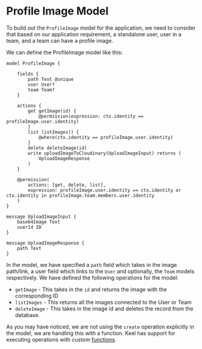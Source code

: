 # Profile Image Model

To build out the `ProfileImage` model for the application, we need to consider that based on our application requirement, a standalone user, user in a team, and a team can have a profile image.

We can define the ProfileImage model like this:

```keel
model ProfileImage {

    fields {
        path Text @unique
        user User?
        team Team?
    }

    actions {
        get getImage(id) {
            @permission(expression: ctx.identity == profileImage.user.identity)
        }
        list listImages() {
            @where(ctx.identity == profileImage.user.identity)
        }
        delete deleteImage(id)
        write uploadImageToCloudinary(UploadImageInput) returns (
            UploadImageResponse
        )
    }

    @permission(
        actions: [get, delete, list],
        expression: profileImage.user.identity == ctx.identity or ctx.identity in profileImage.team.members.user.identity
    )
}

message UploadImageInput {
    base64Image Text
    userId ID
}

message UploadImageResponse {
    path Text
}
```

In the model, we have specified a `path` field which takes in the image path/link, a user field which links to the `User` and optionally, the `Team` models respectively. We have defined the following operations for the model:

- `getImage` - This takes in the `id` and returns the image with the corresponding ID
- `listImages` - This returns all the images connected to the User or Team
- `deleteImage` - This takes in the image id and deletes the record from the database.

As you may have noticed, we are not using the `create` operation explicitly in the model, we are handling this with a function. Keel has support for executing operations with custom [functions](https://docs.keel.so/functions#custom-functions).
